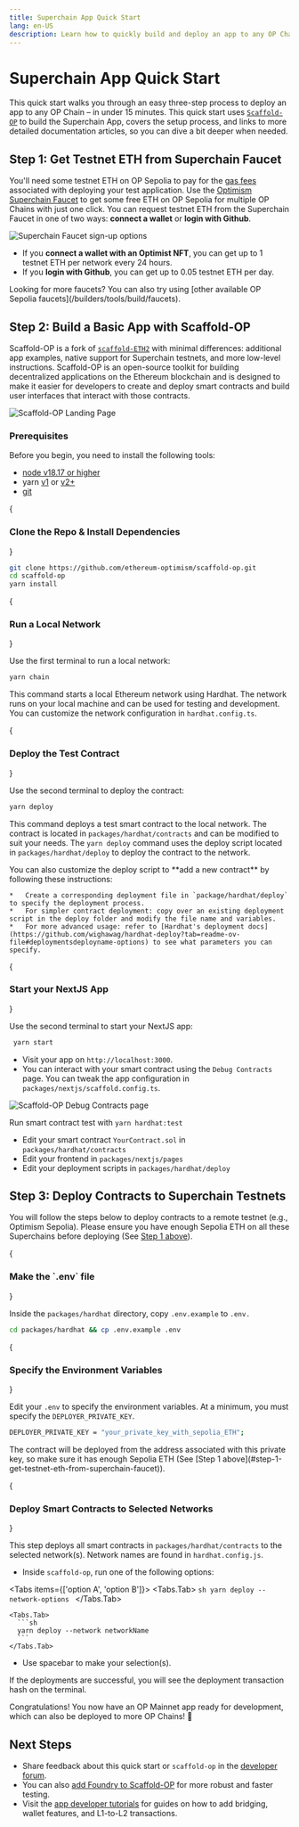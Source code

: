 ```yaml
---
title: Superchain App Quick Start
lang: en-US
description: Learn how to quickly build and deploy an app to any OP Chain using Scaffold-OP.
---
```



# Superchain App Quick Start

This quick start walks you through an easy three-step process to deploy an app to any OP Chain – in under 15 minutes.
This quick start uses [`Scaffold-OP`](https://github.com/ethereum-optimism/scaffold-op) to build the Superchain App, covers the setup process, and links to more detailed documentation articles, so you can dive a bit deeper when needed.

## Step 1: Get Testnet ETH from Superchain Faucet

You'll need some testnet ETH on OP Sepolia to pay for the [gas fees](https://ethereum.org/en/developers/docs/gas/) associated with deploying your test application.
Use the [Optimism Superchain Faucet](https://app.optimism.io/faucet) to get some free ETH on OP Sepolia for multiple OP Chains with just one click.
You can request testnet ETH from the Superchain Faucet in one of two ways: **connect a wallet** or **login with Github**.

<Image src="/img/builders/app-developers/quick-start/faucet-markup.png" alt="Superchain Faucet sign-up options" width={500} height={500} />

*   If you **connect a wallet with an Optimist NFT**, you can get up to 1 testnet ETH per network every 24 hours.
*   If you **login with Github**, you can get up to 0.05 testnet ETH per day.

<Callout>
  Looking for more faucets?
  You can also try using [other available OP Sepolia faucets](/builders/tools/build/faucets).
</Callout>

## Step 2: Build a Basic App with Scaffold-OP

Scaffold-OP is a fork of [`scaffold-ETH2`](https://docs.scaffoldeth.io/) with minimal differences: additional app examples, native support for Superchain testnets, and more low-level instructions.
Scaffold-OP is an open-source toolkit for building decentralized applications on the Ethereum blockchain and is designed to make it easier for developers to create and deploy smart contracts and
build user interfaces that interact with those contracts.

<Image src="/img/builders/app-developers/quick-start/scaffold-op.png" alt="Scaffold-OP Landing Page" width={600} height={500} />

### Prerequisites

Before you begin, you need to install the following tools:

*   [node v18.17 or higher](https://nodejs.org/en/download/)
*   yarn [v1](https://classic.yarnpkg.com/en/docs/install/) or [v2+](https://yarnpkg.com/getting-started/install)
*   [git](https://git-scm.com/downloads)

<Steps>
  {<h3>Clone the Repo & Install Dependencies</h3>}

  ```sh
  git clone https://github.com/ethereum-optimism/scaffold-op.git
  cd scaffold-op
  yarn install
  ```

  {<h3>Run a Local Network</h3>}

  Use the first terminal to run a local network:

  ```sh
  yarn chain
  ```

  This command starts a local Ethereum network using Hardhat. The network runs on your local machine and can be used for testing and development.
  You can customize the network configuration in `hardhat.config.ts`.

  {<h3>Deploy the Test Contract</h3>}

  Use the second terminal to deploy the contract:

  ```sh
  yarn deploy
  ```

  This command deploys a test smart contract to the local network. The contract is located in `packages/hardhat/contracts` and can be modified to suit your needs.
  The `yarn deploy` command uses the deploy script located in `packages/hardhat/deploy` to deploy the contract to the network.

  <Callout>
    You can also customize the deploy script to **add a new contract** by following these instructions:

    *   Create a corresponding deployment file in `package/hardhat/deploy` to specify the deployment process.
    *   For simpler contract deployment: copy over an existing deployment script in the deploy folder and modify the file name and variables.
    *   For more advanced usage: refer to [Hardhat's deployment docs](https://github.com/wighawag/hardhat-deploy?tab=readme-ov-file#deploymentsdeployname-options) to see what parameters you can specify.
  </Callout>

  {<h3>Start your NextJS App</h3>}

  Use the second terminal to start your NextJS app:

  ```sh
   yarn start
  ```

  *   Visit your app on `http://localhost:3000`.
  *   You can interact with your smart contract using the `Debug Contracts` page. You can tweak the app configuration in `packages/nextjs/scaffold.config.ts`.

  <Image src="/img/builders/app-developers/quick-start/scaffold-op2.png" alt="Scaffold-OP Debug Contracts page" width={600} height={500} />

  Run smart contract test with `yarn hardhat:test`

  *   Edit your smart contract `YourContract.sol` in `packages/hardhat/contracts`
  *   Edit your frontend in `packages/nextjs/pages`
  *   Edit your deployment scripts in `packages/hardhat/deploy`
</Steps>

## Step 3: Deploy Contracts to Superchain Testnets

You will follow the steps below to deploy contracts to a remote testnet (e.g., Optimism Sepolia).
Please ensure you have enough Sepolia ETH on all these Superchains before deploying (See [Step 1 above](#step-1-get-testnet-eth-from-superchain-faucet)).

<Steps>
  {<h3>Make the `.env` file</h3>}

  Inside the `packages/hardhat` directory, copy `.env.example` to `.env.`

  ```sh
  cd packages/hardhat && cp .env.example .env
  ```

  {<h3>Specify the Environment Variables</h3>}

  Edit your `.env` to specify the environment variables. At a minimum, you must specify the `DEPLOYER_PRIVATE_KEY`.

  ```sh
  DEPLOYER_PRIVATE_KEY = "your_private_key_with_sepolia_ETH";
  ```

  <Callout type="warning">
    The contract will be deployed from the address associated with this private key, so make sure it has enough Sepolia ETH (See [Step 1 above](#step-1-get-testnet-eth-from-superchain-faucet)).
  </Callout>

  {<h3>Deploy Smart Contracts to Selected Networks</h3>}

  This step deploys all smart contracts in `packages/hardhat/contracts` to the selected network(s). Network names are found in `hardhat.config.js`.

  *   Inside `scaffold-op`, run one of the following options:

  <Tabs items={['option A', 'option B']}>
    <Tabs.Tab>
      ```sh
      yarn deploy --network-options
      ```
    </Tabs.Tab>

    <Tabs.Tab>
      ```sh
      yarn deploy --network networkName
      ```
    </Tabs.Tab>
  </Tabs>

  *   Use spacebar to make your selection(s).

  <Callout type="info">
    If the deployments are successful, you will see the deployment transaction hash on the terminal.
  </Callout>
</Steps>

Congratulations! You now have an OP Mainnet app ready for development, which can also be deployed to more OP Chains! 🎉

## Next Steps

*   Share feedback about this quick start or `scaffold-op` in the [developer forum](https://github.com/ethereum-optimism/developers/discussions/262).
*   You can also [add Foundry to Scaffold-OP](https://github.com/ethereum-optimism/scaffold-op?tab=readme-ov-file#adding-foundry) for more robust and faster testing.
*   Visit the [app developer tutorials](overview#tutorials) for guides on how to add bridging, wallet features, and L1-to-L2 transactions.
